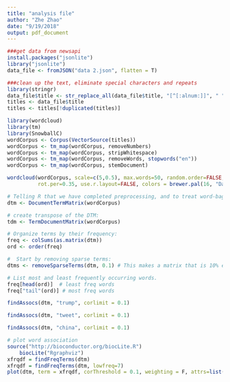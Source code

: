 ```yaml
---
title: "analysis file"
author: "Zhe Zhao"
date: "9/19/2018"
output: pdf_document
---
```

```r
###get data from newsapi 
install.packages("jsonlite")
library("jsonlite")
data_file <- fromJSON("data 2.json", flatten = T)
```
```r
###clean up the text, eliminate special characters and repeats
library(stringr)
data_file$title <- str_replace_all(data_file$title, "[^[:alnum:]]", " ")
titles <- data_file$title
titles <- titles[!duplicated(titles)]

library(wordcloud)
library(tm)
library(SnowballC)
wordCorpus <- Corpus(VectorSource(titles))
wordCorpus <- tm_map(wordCorpus, removeNumbers)
wordCorpus <- tm_map(wordCorpus, stripWhitespace)
wordCorpus <- tm_map(wordCorpus, removeWords, stopwords("en"))
wordCorpus <- tm_map(wordCorpus, stemDocument) 

wordcloud(wordCorpus, scale=c(5,0.5), max.words=50, random.order=FALSE, 
          rot.per=0.35, use.r.layout=FALSE, colors = brewer.pal(16, "Dark2"))
```
```r
# Telling R that we have completed preprocessing, and to treat word-bag as text documents
dtm <- DocumentTermMatrix(wordCorpus) 

# create transpose of the DTM:
tdm <- TermDocumentMatrix(wordCorpus)

# Organize terms by their frequency:
freq <- colSums(as.matrix(dtm))   
ord <- order(freq)

#  Start by removing sparse terms:   
dtms <- removeSparseTerms(dtm, 0.1) # This makes a matrix that is 10% empty space, maximum.   

# List most and least frequently occurring words.
freq[head(ord)]  # least freq words
freq["tail"(ord)] # most freq words
```
```r
findAssocs(dtm, "trump", corlimit = 0.1)
```
```r
findAssocs(dtm, "tweet", corlimit = 0.1)
```
```r
findAssocs(dtm, "china", corlimit = 0.1)
```
```r
# plot word association
source("http://bioconductor.org/biocLite.R")
    biocLite("Rgraphviz")
xfrqdf = findFreqTerms(dtm)
xfrqdf = findFreqTerms(dtm, lowfreq=7)
plot(dtm, term = xfrqdf, corThreshold = 0.1, weighting = F, attrs=list(node=list(width=5,fontsize=15, fontcolor="blue", color="red")))
```



